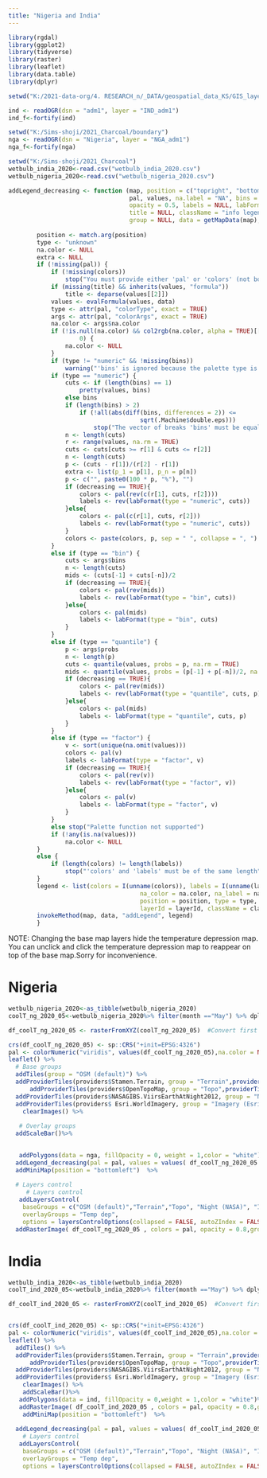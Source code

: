 ---
title: "Nigeria and India"
---


```{r, echo=FALSE, message=FALSE, results='hide',warning=FALSE}
library(rgdal)
library(ggplot2)
library(tidyverse)
library(raster)
library(leaflet)
library(data.table)
library(dplyr)

setwd("K:/2021-data-org/4. RESEARCH_n/_DATA/geospatial_data_KS/GIS_layers")

ind <- readOGR(dsn = "adm1", layer = "IND_adm1")
ind_f<-fortify(ind)

setwd("K:/Sims-shoji/2021_Charcoal/boundary")
nga <- readOGR(dsn = "Nigeria", layer = "NGA_adm1")
nga_f<-fortify(nga)
```


```{r, echo=FALSE, message=FALSE, results='hide',warning=FALSE}
setwd("K:/Sims-shoji/2021_Charcoal")
wetbulb_india_2020<-read.csv("wetbulb_india_2020.csv")
wetbulb_nigeria_2020<-read.csv("wetbulb_nigeria_2020.csv")
```



```{r, echo=FALSE, message=FALSE, results='hide',warning=FALSE}
addLegend_decreasing <- function (map, position = c("topright", "bottomright", "bottomleft","topleft"),
                                  pal, values, na.label = "NA", bins = 7, colors, 
                                  opacity = 0.5, labels = NULL, labFormat = labelFormat(), 
                                  title = NULL, className = "info legend", layerId = NULL, 
                                  group = NULL, data = getMapData(map), decreasing = FALSE) {
  
        position <- match.arg(position)
        type <- "unknown"
        na.color <- NULL
        extra <- NULL
        if (!missing(pal)) {
            if (!missing(colors)) 
                stop("You must provide either 'pal' or 'colors' (not both)")
            if (missing(title) && inherits(values, "formula")) 
                title <- deparse(values[[2]])
            values <- evalFormula(values, data)
            type <- attr(pal, "colorType", exact = TRUE)
            args <- attr(pal, "colorArgs", exact = TRUE)
            na.color <- args$na.color
            if (!is.null(na.color) && col2rgb(na.color, alpha = TRUE)[[4]] == 
                    0) {
                na.color <- NULL
            }
            if (type != "numeric" && !missing(bins)) 
                warning("'bins' is ignored because the palette type is not numeric")
            if (type == "numeric") {
                cuts <- if (length(bins) == 1) 
                    pretty(values, bins)
                else bins   
                if (length(bins) > 2) 
                    if (!all(abs(diff(bins, differences = 2)) <= 
                                     sqrt(.Machine$double.eps))) 
                        stop("The vector of breaks 'bins' must be equally spaced")
                n <- length(cuts)
                r <- range(values, na.rm = TRUE)
                cuts <- cuts[cuts >= r[1] & cuts <= r[2]]
                n <- length(cuts)
                p <- (cuts - r[1])/(r[2] - r[1])
                extra <- list(p_1 = p[1], p_n = p[n])
                p <- c("", paste0(100 * p, "%"), "")
                if (decreasing == TRUE){
                    colors <- pal(rev(c(r[1], cuts, r[2])))
                    labels <- rev(labFormat(type = "numeric", cuts))
                }else{
                    colors <- pal(c(r[1], cuts, r[2]))
                    labels <- rev(labFormat(type = "numeric", cuts))
                }
                colors <- paste(colors, p, sep = " ", collapse = ", ")
            }
            else if (type == "bin") {
                cuts <- args$bins
                n <- length(cuts)
                mids <- (cuts[-1] + cuts[-n])/2
                if (decreasing == TRUE){
                    colors <- pal(rev(mids))
                    labels <- rev(labFormat(type = "bin", cuts))
                }else{
                    colors <- pal(mids)
                    labels <- labFormat(type = "bin", cuts)
                }
            }
            else if (type == "quantile") {
                p <- args$probs
                n <- length(p)
                cuts <- quantile(values, probs = p, na.rm = TRUE)
                mids <- quantile(values, probs = (p[-1] + p[-n])/2, na.rm = TRUE)
                if (decreasing == TRUE){
                    colors <- pal(rev(mids))
                    labels <- rev(labFormat(type = "quantile", cuts, p))
                }else{
                    colors <- pal(mids)
                    labels <- labFormat(type = "quantile", cuts, p)
                }
            }
            else if (type == "factor") {
                v <- sort(unique(na.omit(values)))
                colors <- pal(v)
                labels <- labFormat(type = "factor", v)
                if (decreasing == TRUE){
                    colors <- pal(rev(v))
                    labels <- rev(labFormat(type = "factor", v))
                }else{
                    colors <- pal(v)
                    labels <- labFormat(type = "factor", v)
                }
            }
            else stop("Palette function not supported")
            if (!any(is.na(values))) 
                na.color <- NULL
        }
        else {
            if (length(colors) != length(labels)) 
                stop("'colors' and 'labels' must be of the same length")
        }
        legend <- list(colors = I(unname(colors)), labels = I(unname(labels)), 
                                     na_color = na.color, na_label = na.label, opacity = opacity, 
                                     position = position, type = type, title = title, extra = extra, 
                                     layerId = layerId, className = className, group = group)
        invokeMethod(map, data, "addLegend", legend)
        }
```

NOTE: Changing the base map layers hide the temperature depression map. You can unclick and click the temperature depression map to reappear on top of the base map.Sorry for inconvenience.

# Nigeria
```{r out.width='100%', echo=FALSE, warning=FALSE,message=FALSE}

wetbulb_nigeria_2020<-as_tibble(wetbulb_nigeria_2020)
coolT_ng_2020_05<-wetbulb_nigeria_2020%>% filter(month =="May") %>% dplyr::select(x,y,cool_t)

df_coolT_ng_2020_05 <- rasterFromXYZ(coolT_ng_2020_05)  #Convert first two columns as lon-lat and third as value           

crs(df_coolT_ng_2020_05) <- sp::CRS("+init=EPSG:4326")
pal <- colorNumeric("viridis", values(df_coolT_ng_2020_05),na.color = NA)
leaflet() %>% 
  # Base groups
  addTiles(group = "OSM (default)") %>%
  addProviderTiles(providers$Stamen.Terrain, group = "Terrain",providerTileOptions(zIndex= -10000)) %>%
      addProviderTiles(providers$OpenTopoMap, group = "Topo",providerTileOptions(zIndex= -10)) %>%
  addProviderTiles(providers$NASAGIBS.ViirsEarthAtNight2012, group = "Night (NASA)",providerTileOptions(zIndex= -10)) %>%
  addProviderTiles(providers$ Esri.WorldImagery, group = "Imagery (Esri)",providerTileOptions(zIndex= -10)) %>%
    clearImages() %>%
  
   # Overlay groups
  addScaleBar()%>%
 

   addPolygons(data = nga, fillOpacity = 0, weight = 1,color = "white")%>%
  addLegend_decreasing(pal = pal, values = values( df_coolT_ng_2020_05 ),  position = "bottomright", decreasing = TRUE, title = "Temperature</br>depression</br>(°C)</br>May 2020")%>%
  addMiniMap(position = "bottomleft")  %>%
  
  # Layers control
     # Layers control
   addLayersControl(
    baseGroups = c("OSM (default)","Terrain","Topo", "Night (NASA)", "Imagery (Esri)"),
    overlayGroups = "Temp dep",
    options = layersControlOptions(collapsed = FALSE, autoZIndex = FALSE)) %>%
  addRasterImage( df_coolT_ng_2020_05 , colors = pal, opacity = 0.8,group = "Temp dep") 
```


# India
```{r out.width='100%', echo=FALSE,warning=FALSE,message=FALSE}
wetbulb_india_2020<-as_tibble(wetbulb_india_2020)
coolT_ind_2020_05<-wetbulb_india_2020%>% filter(month =="May") %>% dplyr::select(x,y,cool_t)

df_coolT_ind_2020_05 <- rasterFromXYZ(coolT_ind_2020_05)  #Convert first two columns as lon-lat and third as value           


crs(df_coolT_ind_2020_05) <- sp::CRS("+init=EPSG:4326")
pal <- colorNumeric("viridis", values(df_coolT_ind_2020_05),na.color = NA)
leaflet() %>% 
  addTiles() %>%
  addProviderTiles(providers$Stamen.Terrain, group = "Terrain",providerTileOptions(zIndex= -10000)) %>%
      addProviderTiles(providers$OpenTopoMap, group = "Topo",providerTileOptions(zIndex= -10)) %>%
  addProviderTiles(providers$NASAGIBS.ViirsEarthAtNight2012, group = "Night (NASA)",providerTileOptions(zIndex= -10)) %>%
  addProviderTiles(providers$ Esri.WorldImagery, group = "Imagery (Esri)",providerTileOptions(zIndex= -10)) %>%
    clearImages() %>%
    addScaleBar()%>%
   addPolygons(data = ind, fillOpacity = 0,weight = 1,color = "white")%>%
   addRasterImage( df_coolT_ind_2020_05 , colors = pal, opacity = 0.8,group = "Temp dep") %>%
    addMiniMap(position = "bottomleft")  %>%
  
  addLegend_decreasing(pal = pal, values = values( df_coolT_ind_2020_05 ),  position = "bottomright", decreasing = TRUE, title = "Temperature</br>depression</br>(°C)</br>May 2020") %>%
    # Layers control
   addLayersControl(
    baseGroups = c("OSM (default)","Terrain","Topo", "Night (NASA)", "Imagery (Esri)"),
    overlayGroups = "Temp dep",
    options = layersControlOptions(collapsed = FALSE, autoZIndex = FALSE))
```
